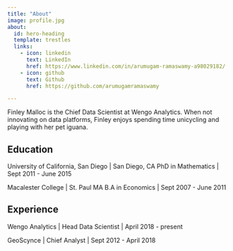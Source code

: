 ```yaml
---
title: "About"
image: profile.jpg
about:
  id: hero-heading
  template: trestles
  links:
    - icon: linkedin
      text: LinkedIn
      href: https://www.linkedin.com/in/arumugam-ramaswamy-a98029182/
    - icon: github
      text: Github
      href: https://github.com/arumugamramaswamy

---
```


:::{#hero-heading}

Finley Malloc is the Chief Data Scientist at Wengo Analytics. When not innovating on data platforms, Finley enjoys spending time unicycling and playing with her pet iguana.

## Education

University of California, San Diego | San Diego, CA
PhD in Mathematics | Sept 2011 - June 2015

Macalester College | St. Paul MA
B.A in Economics | Sept 2007 - June 2011

## Experience

Wengo Analytics | Head Data Scientist | April 2018 - present

GeoScynce | Chief Analyst | Sept 2012 - April 2018

:::

